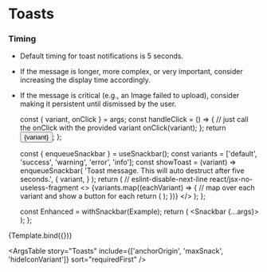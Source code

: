 
<Meta title="Components/Notifications/Toasts" />

# Toasts

### Timing

- Default timing for toast notifications is 5 seconds.
- If the message is longer, more complex, or very important, consider increasing the display time accordingly.
- If the message is critical (e.g., an Image failed to upload), consider making it persistent until dismissed by the user.

  const { variant, onClick } = args;
  const handleClick = () => {
    // just call the onClick with the provided variant
    onClick(variant);
  };
  return <Button onClick={handleClick}>{variant}</Button>;
};

  const { enqueueSnackbar } = useSnackbar();
  const variants = ['default', 'success', 'warning', 'error', 'info'];
  const showToast = (variant) =>
    enqueueSnackbar(
      'Toast message. This will auto destruct after five seconds.',
      {
        variant,
      }
    );
  return (
    // eslint-disable-next-line react/jsx-no-useless-fragment
    <>
      {variants.map((eachVariant) => {
        // map over each variant and show a button for each
        return (
          <MyButton
            key={eachVariant}
            variant={eachVariant}
            onClick={showToast}
          />
        );
      })}
    </>
  );
};

  const Enhanced = withSnackbar(Example);
  return (
    <Snackbar {...args}>
      <Enhanced />
    </Snackbar>
  );
};

<Canvas>
  <Story
    name="Toasts"
    args={{
      anchorOrigin: { vertical: 'bottom', horizontal: 'right' },
      maxSnack: 3,
      hideIconVariant: true,
    }}
    argTypes={{
      anchorOrigin: {
        description:
          'Determine where the toast initially appears vertically and horizontally.',
      },
      maxSnack: {
        description:
          'Set the maximum number of toasts that can appear simultaneously.',
      },
      hideIconVariant: {
        description:
          'Determine whether variant icons appear to the left of the text in the toast.',
      },
    }}
  >
    {Template.bind({})}
  </Story>
</Canvas>

<ArgsTable
  story="Toasts"
  include={['anchorOrigin', 'maxSnack', 'hideIconVariant']}
  sort="requiredFirst"
/>
